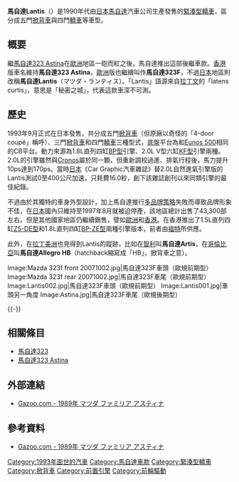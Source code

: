 {{noteTA
|T=zh-hans:马自达Lantis;zh-hk:萬事得Lantis;zh-tw:馬自達Lantis;
|1=zh-hans:马自达;zh-hk:萬事得;zh-tw:馬自達;
}}

{{Infobox Automobile
| image          = [[File:Mazda-Lantis.JPG|250px]]<br>[[File:Mazda_Lantis.jpg|250px]]
| name           = 馬自達Lantis
| aka            = 馬自達323F、馬自達323 Astina、馬自達Allegro Hatchback、馬自達Artis
| manufacturer   = 馬自達
| parent_company = 
| production     = 1993年至1997年
| predecessor    = [[馬自達323_Astina|馬自達323 Astina]]
| successor      = 
| class          = [[緊湊型轎車|緊湊型轎車]]
| layout         = [[前置前驅|FF]]
| platform       = BG平台
| body_style     = 五門[[掀背車|掀背車]]、四門[[轎車|轎車]]
| engine         = 1.5L直列四缸[[馬自達Z族引擎#Z5型|Z5型]]引擎<br>1.6L直列四缸[[馬自達B族引擎#B6D型|B6D型]]引擎<br>1.8L直列四缸[[馬自達B族引擎#BP型|BP型]]引擎<br>2.0L V型六缸[[馬自達K族引擎#KF型|KF型]]引擎
| transmission   = 四速自動排檔、五速手動排檔
| wheelbase      = 2,450mm
| length         = 4,245-4,490mm
| width          = 1,695mm
| height         = 1,355mm
| weight         = 1,200kg
| ftrack         = 
| rtrack         = 
| fuel_economy   = 
| fuel_capacity  = 
| related        = 
| similar        = 
| designer       = 
}}

'''馬自達Lantis'''（{{lang-ja|マツダ・ランティス}}）是1990年代由[[日本|日本]][[馬自達|馬自達]]汽車公司生產發售的[[緊湊型轎車|緊湊型轎車]]，區分成五門[[掀背車|掀背車]]與四門[[轎車|轎車]]等車型。 

== 概要 ==
繼[[馬自達323_Astina|馬自達323 Astina]]在[[歐洲|歐洲]]地區一砲而紅之後，馬自達推出這部後繼車款。[[香港|香港]]版車名維持'''馬自達323 Astina'''，[[歐洲|歐洲]]版也繼續叫作'''馬自達323F'''，不過[[日本|日本]]地區則改稱'''馬自達Lantis'''（{{ja}}マツダ・ランティス）。「Lantis」語源來自[[拉丁文|拉丁文]]的「latens curtis」，意思是「秘密之城」，代表這款車深不可測。

== 歷史 ==
1993年9月正式在日本發售，共分成五門[[掀背車|掀背車]]（但原廠以奇怪的「4-door coupé」稱呼）、三門[[掀背車|掀背車]]和四門[[轎車|轎車]]三種型式，[[底盤|底盤]]平台為和[[Eunos_500|Eunos 500]]相同的CB平台。動力來源為1.8L直列四缸[[馬自達B族引擎#BP型|BP型]]引擎、2.0L V型六缸[[馬自達K族引擎#KF型|KF型]]引擎兩種。2.0L的引擎雖然與[[馬自達Cronos|Cronos]]屬於同一顆，但重新調校過進、排氣行程後，馬力提升10ps達到170ps。當時[[日本|日本]]《Car Graphic汽車雜誌》替2.0L自然進氣引擎版的Lantis測試0至400公尺加速，只耗費16.0秒，創下該雜誌創刊以來同類引擎的最佳紀錄。

不過由於其獨特的車身外型設計，加上馬自達推行[[多品牌策略|多品牌策略]]失敗而導致品牌形象不佳，在[[日本|日本]]國內只維持至1997年8月就被迫停產，該地區總計出售了43,300部左右。但是其他國家地區仍繼續銷售，譬如[[歐洲|歐洲]]和[[香港|香港]]。在香港推出了1.5L直列四缸[[馬自達Z族引擎#Z5型|Z5-DE型]]和1.8L直列四缸[[馬自達B族引擎#BP型|BP-ZE型]]兩種引擎版本，前者由[[福特汽車|福特]]所供應。

此外，在[[拉丁美洲|拉丁美洲]]也見得到Lantis的蹤跡，比如在[[智利|智利]]叫'''馬自達Artis'''，在[[哥倫比亞|哥倫比亞]]叫'''馬自達Allegro HB'''（hatchback縮寫成「HB」，掀背車之意）。

<gallery>
Image:Mazda 323f front 20071002.jpg|馬自達323F車頭（歐規前期型）
Image:Mazda 323f rear 20071002.jpg|馬自達323F車尾（歐規前期型）
Image:Lantis002.jpg|馬自達323F車頭（歐規前期型）
Image:Lantis001.jpg|車頭另一角度
Image:Astina.jpg|馬自達323F車尾（歐規後期型）
</gallery>
{{-}}

== 相關條目 ==
* [[馬自達323|馬自達323]]
* [[馬自達323_Astina|馬自達323 Astina]]

== 外部連結 ==
* {{ja}}[https://web.archive.org/web/20090925071738/http://gazoo.com/meishakan/meisha/shousai.asp?R_ID=3204 Gazoo.com - 1989年 マツダ ファミリア アスティナ]

== 參考資料 ==
* {{ja}}[https://web.archive.org/web/20090925071738/http://gazoo.com/meishakan/meisha/shousai.asp?R_ID=3204 Gazoo.com - 1989年 マツダ ファミリア アスティナ]
{{Reflist}}

{{Mazda}}

[[Category:1993年面世的汽車|Category:1993年面世的汽車]]
[[Category:馬自達車款|Category:馬自達車款]]
[[Category:緊湊型轎車|Category:緊湊型轎車]]
[[Category:掀背車|Category:掀背車]]
[[Category:前置引擎|Category:前置引擎]]
[[Category:前輪驅動|Category:前輪驅動]]